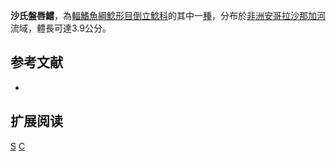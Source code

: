 {{Speciesbox 
| taxon = Chiloglanis sardinhai
| status = LC
| status_system = IUCN3.1
| authority = [[Ladiges|Ladiges]] & [[Voelker|Voelker]], 1961
| synonyms = 
}}

'''沙氏盤唇鱨'''，為[[輻鰭魚綱|輻鰭魚綱]][[鯰形目|鯰形目]][[倒立鯰科|倒立鯰科]]的其中一[[種|種]]，分布於[[非洲|非洲]][[安哥拉|安哥拉]][[沙那加河|沙那加河]]流域，體長可達3.9公分。

==参考文献==
*{{FishBase_species|genus=Chiloglanis|species=sardinhai|year=2011|month=12}}

== 扩展阅读 ==
{{refbegin}}
{{wikispecies-inline|Chiloglanis sardinhai|沙氏盤唇鱨}}
{{refend}}
{{Taxonbar|from=Q1096927}}

[[Category:盤唇鱨屬|S]]
[[Category:1961年描述的鱼类|C]]
